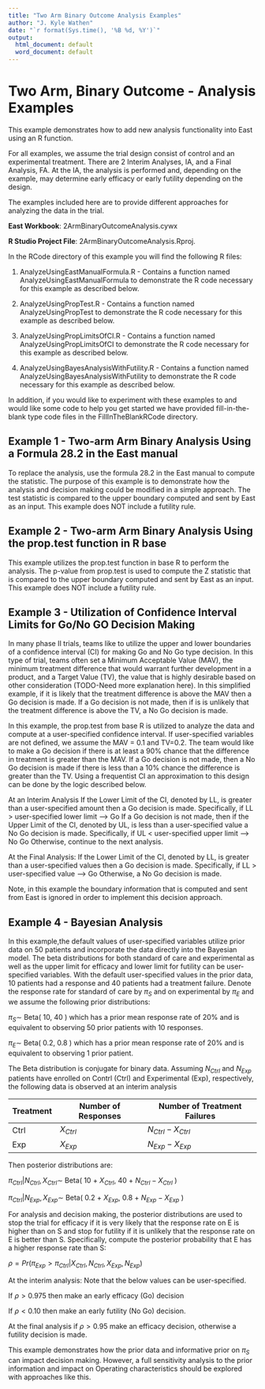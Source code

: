 ```yaml
---
title: "Two Arm Binary Outcome Analysis Examples"
author: "J. Kyle Wathen"
date: "`r format(Sys.time(), '%B %d, %Y')`"
output:
  html_document: default
  word_document: default
---
```


# Two Arm, Binary Outcome - Analysis Examples

This example demonstrates how to add new analysis functionality  into East using an R function.  

For all examples, we assume the trial design consist of control and an experimental treatment. There are 2 Interim Analyses, IA, and a Final Analysis, FA. At the IA, the analysis is performed and, depending on the example, may determine early efficacy or early futility depending on the design.

The examples included here are to provide different approaches for analyzing the data in the trial. 

**East Workbook**: 2ArmBinaryOutcomeAnalysis.cywx

**R Studio Project File**: 2ArmBinaryOutcomeAnalysis.Rproj.

In the RCode directory of this example you will find the following R files:

1.  AnalyzeUsingEastManualFormula.R - Contains a function named AnalyzeUsingEastManualFormula to demonstrate the R code necessary for this example as described below.

2.  AnalyzeUsingPropTest.R - Contains a function named AnalyzeUsingPropTest to demonstrate the R code necessary for this example as described below.

3.  AnalyzeUsingPropLimitsOfCI.R - Contains a function named AnalyzeUsingPropLimitsOfCI to demonstrate the R code necessary for this example as described below.

4.  AnalyzeUsingBayesAnalysisWithFutility.R - Contains a function named AnalyzeUsingBayesAnalysisWithFutility to demonstrate the R code necessary for this example as described below.


In addition, if you would like to experiment with these examples to and would like some code to help you get started we have provided fill-in-the-blank type 
code files in the FillInTheBlankRCode directory.  

## Example 1 - Two-arm Arm Binary Analysis Using a Formula 28.2 in the East manual

To replace the analysis, use the formula 28.2 in the East manual to compute the statistic.  The purpose of this example is to demonstrate how the analysis and decision making could be modified in a simple approach.  The test statistic is compared to the upper boundary computed and sent by East as an input. This example does NOT include a futility rule. 

## Example 2 - Two-arm Arm Binary Analysis Using the prop.test function in R base  

This example utilizes the prop.test function in base R to perform the analysis. The p-value from prop.test is used to compute the Z statistic that is compared to the upper boundary computed and sent by East as an input.  This example does NOT include a futility rule. 


## Example 3 -  Utilization of Confidence Interval Limits for Go/No GO Decision Making

In many phase II trials, teams like to utilize the upper and lower boundaries of a confidence interval (CI) for making Go and No Go type decision. In this type of trial, teams often set a Minimum Acceptable Value (MAV), the minimum treatment difference that would warrant further development in a product, and a Target Value (TV), the value that is highly desirable based on other consideration (TODO-Need more explanation here).  In this simplified example, if it is likely that the treatment difference is above the MAV then a Go decision is made.  If a Go decision is not made, then if is is unlikely that the treatment difference is above the TV, a No Go decision is made.      

In this example, the prop.test from base R is utilized to analyze the data and compute at a user-specified confidence interval. If user-specified variables are not defined, we assume the MAV = 0.1 and TV=0.2. The team would like to make a Go decision if there is at least a 90% chance that the difference in treatment is greater than the MAV.  If a Go decision is not made, then a No Go decision is made if there is less than a 10% chance the difference is greater than the TV.  Using a frequentist CI an approximation to this design can be done by the logic described below.

At an Interim Analysis
    If the Lower Limit of the CI, denoted by LL, is greater than a user-specified amount then a Go decision is made.  Specifically, if LL > user-specified lower limit --> Go
    If a Go decision is not made, then if the Upper Limit of the CI, denoted by UL, is less than a user-specified value a No Go decision is made.  Specifically, if UL < user-specified upper limit --> No Go
    Otherwise, continue to the next analysis.

At the Final Analysis: 
    If the Lower Limit of the CI, denoted by LL, is greater than a user-specified values then a Go decision is made.  Specifically, if LL > user-specified value --> Go
    Otherwise, a No Go decision is made.
    
Note, in this example the boundary information that is computed and sent from East is ignored in order to implement this decision approach.


## Example 4 - Bayesian Analysis

In this example,the default values of user-specified variables utilize prior data on 50 patients and incorporate the data directly into the Bayesian model. The beta distributions for both standard of care and experimental as well as the upper limit for efficacy and lower limit for futility can be user-specified variables. With the default user-specified values in the prior data, 10 patients had a response and 40 patients had a treatment failure.   Denote the response rate for standard of care by $\pi_S$ and on experimental by $\pi_E$ and we assume the following prior distributions:

$\pi_S \sim$ Beta( 10, 40 ) which has a prior mean response rate of 20% and is equivalent to observing 50 prior patients with 10 responses.

$\pi_E \sim$ Beta( 0.2, 0.8 ) which has a prior mean response rate of 20% and is equivalent to observing 1 prior patient.

The Beta distribution is conjugate for binary data.  Assuming $N_{Ctrl}$ and $N_{Exp}$ patients have enrolled on Contrl (Ctrl) and Experimental (Exp), respectively, the following data is observed at an interim analysis



| Treatment | Number of Responses | Number of Treatment Failures |
|-----------|---------------------|------------------------------|
|    Ctrl   | $X_{Ctrl}$          | $N_{Ctrl} - X_{Ctrl}$        |
|    Exp    | $X_{Exp}$           | $N_{Exp} - X_{Exp}$          |


Then posterior distributions are:

$\pi_{Ctrl} | N_{Ctrl}, X_{Ctrl} \sim$ Beta( 10 + $X_{Ctrl}$, 40 + $N_{Ctrl} - X_{Ctrl}$ )

$\pi_{Ctrl} | N_{Exp}, X_{Exp} \sim$ Beta( 0.2 + $X_{Exp}$, 0.8 + $N_{Exp} - X_{Exp}$ )

For analysis and decision making, the posterior distributions are used to stop the trial for efficacy if it is very likely that the response rate on E is higher than on S and stop for futility if it is unlikely that the response rate on E is better than S.  Specifically, compute the posterior probability that E has a higher response rate than S:

$\rho = Pr( \pi_{Exp} > \pi_{Ctrl} | X_{Ctrl}, N_{Ctrl}, X_{Exp}, N_{Exp} )$  

At the interim analysis:
Note that the below values can be user-specified. 

If $\rho > 0.975$ then make an early efficacy (Go) decision

If $\rho < 0.10$ then make an early futility (No Go) decision.

At the final analysis if $\rho > 0.95$ make an efficacy decision, otherwise a futility decision is made.

This example demonstrates how the prior data and informative prior on $\pi_S$ can impact decision making.   However, a full sensitivity analysis to the prior information and impact on Operating characteristics should be explored with approaches like this. 

